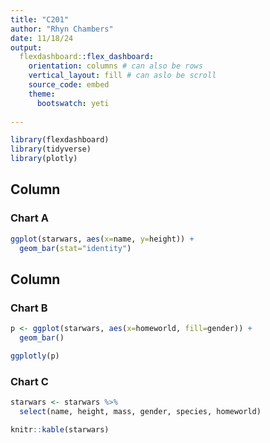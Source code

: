 ```yaml
---
title: "C201"
author: "Rhyn Chambers"
date: 11/18/24
output: 
  flexdashboard::flex_dashboard:
    orientation: columns # can also be rows
    vertical_layout: fill # can aslo be scroll
    source_code: embed
    theme:
      bootswatch: yeti
    
---
```


```r
library(flexdashboard)
library(tidyverse)
library(plotly)
```

## Column {data-width="650"}

### Chart A

```r
ggplot(starwars, aes(x=name, y=height)) +
  geom_bar(stat="identity")
```

## Column {data-width="350"}

### Chart B

```r
p <- ggplot(starwars, aes(x=homeworld, fill=gender)) + 
  geom_bar()

ggplotly(p)
```

### Chart C

```r
starwars <- starwars %>%
  select(name, height, mass, gender, species, homeworld)

knitr::kable(starwars)
  
```

